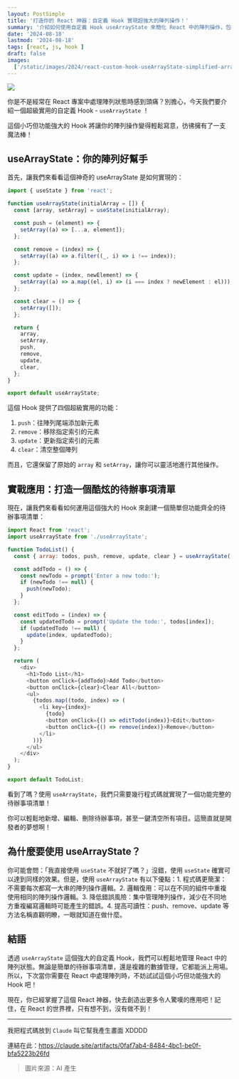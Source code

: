 ```yaml
---
layout: PostSimple
title: '打造你的 React 神器：自定義 Hook 實現超強大的陣列操作！'
summary: '介紹如何使用自定義 Hook useArrayState 來簡化 React 中的陣列操作，包括新增、刪除、更新等功能，並展示如何應用於待辦事項清單。'
date: '2024-08-18'
lastmod: '2024-08-18'
tags: [react, js, hook ]
draft: false
images:
  ['/static/images/2024/react-custom-hook-useArrayState-simplified-array-operations/cover.webp']
---
```


![](/static/images/2024/react-custom-hook-useArrayState-simplified-array-operations/cover.webp)

你是不是經常在 React 專案中處理陣列狀態時感到頭痛？別擔心，今天我們要介紹一個超級實用的自定義 Hook - `useArrayState` ！

這個小巧但功能強大的 Hook 將讓你的陣列操作變得輕鬆寫意，彷彿擁有了一支魔法棒！

## useArrayState：你的陣列好幫手

首先，讓我們來看看這個神奇的 useArrayState 是如何實現的：

```javascript:useArrayState.js
import { useState } from 'react';

function useArrayState(initialArray = []) {
  const [array, setArray] = useState(initialArray);

  const push = (element) => {
    setArray((a) => [...a, element]);
  };

  const remove = (index) => {
    setArray((a) => a.filter((_, i) => i !== index));
  };

  const update = (index, newElement) => {
    setArray((a) => a.map((el, i) => (i === index ? newElement : el)));
  };

  const clear = () => {
    setArray([]);
  };

  return {
    array,
    setArray,
    push,
    remove,
    update,
    clear,
  };
}

export default useArrayState;
```

這個 Hook 提供了四個超級實用的功能：

1. `push`：往陣列尾端添加新元素
2. `remove`：移除指定索引的元素
3. `update`：更新指定索引的元素
4. `clear`：清空整個陣列

而且，它還保留了原始的 `array` 和 `setArray`，讓你可以靈活地進行其他操作。

## 實戰應用：打造一個酷炫的待辦事項清單

現在，讓我們來看看如何運用這個強大的 Hook 來創建一個簡單但功能齊全的待辦事項清單：

```javascript:TodoList.js
import React from 'react';
import useArrayState from './useArrayState';

function TodoList() {
  const { array: todos, push, remove, update, clear } = useArrayState([]);

  const addTodo = () => {
    const newTodo = prompt('Enter a new todo:');
    if (newTodo !== null) {
      push(newTodo);
    }
  };

  const editTodo = (index) => {
    const updatedTodo = prompt('Update the todo:', todos[index]);
    if (updatedTodo !== null) {
      update(index, updatedTodo);
    }
  };

  return (
    <div>
      <h1>Todo List</h1>
      <button onClick={addTodo}>Add Todo</button>
      <button onClick={clear}>Clear All</button>
      <ul>
        {todos.map((todo, index) => (
          <li key={index}>
            {todo}
            <button onClick={() => editTodo(index)}>Edit</button>
            <button onClick={() => remove(index)}>Remove</button>
          </li>
        ))}
      </ul>
    </div>
  );
}

export default TodoList;
```

看到了嗎？使用 `useArrayState`，我們只需要幾行程式碼就實現了一個功能完整的待辦事項清單！

你可以輕鬆地新增、編輯、刪除待辦事項，甚至一鍵清空所有項目。這簡直就是開發者的夢想啊！

## 為什麼要使用 useArrayState？

你可能會問：「我直接使用 `useState` 不就好了嗎？」沒錯，使用 `useState` 確實可以達到同樣的效果。但是，使用 `useArrayState` 有以下優點：1. 程式碼更簡潔：不需要每次都寫一大串的陣列操作邏輯。2. 邏輯復用：可以在不同的組件中重複使用相同的陣列操作邏輯。3. 降低錯誤風險：集中管理陣列操作，減少在不同地方重複編寫邏輯時可能產生的錯誤。4. 提高可讀性：push、remove、update 等方法名稱直觀明瞭，一眼就知道在做什麼。

## 結語

透過 `useArrayState` 這個強大的自定義 Hook，我們可以輕鬆地管理 React 中的陣列狀態。無論是簡單的待辦事項清單，還是複雜的數據管理，它都能派上用場。所以，下次當你需要在 React 中處理陣列時，不妨試試這個小巧但功能強大的 Hook 吧！

現在，你已經掌握了這個 React 神器，快去創造出更多令人驚嘆的應用吧！記住，在 React 的世界裡，只有想不到，沒有做不到！

---

我把程式碼放到 `Claude` 叫它幫我產生畫面 XDDDD

連結在此：https://claude.site/artifacts/0faf7ab4-8484-4bc1-be0f-bfa5223b26fd

> 圖片來源：AI 產生
